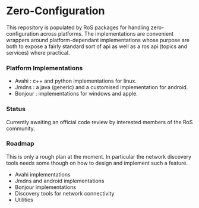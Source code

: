 = Zero-Configuration =

This repository is populated by RoS packages for handling zero-configuration across 
platforms. The implementations are convenient wrappers around platform-dependant 
implementations whose purpose are both to expose a fairly standard sort of api as
well as a ros api (topics and services) where practical.

=== Platform Implementations ===

* Avahi : c++ and python implementations for linux.
* Jmdns : a java (generic) and a customised implementation for android.
* Bonjour : implementations for windows and apple.

=== Status ===

Currently awaiting an official code review by interested members of the RoS community.

=== Roadmap ===

This is only a rough plan at the moment. In particular the network discovery tools needs
some though on how to design and implement such a feature.

* Avahi implementations
* Jmdns and android implementations
* Bonjour implementations
* Discovery tools for network connectivity
* Utilities

